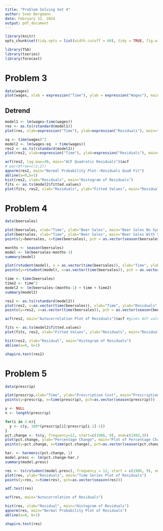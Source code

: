 ```yaml
---
title: "Problem Solving Set 4"
author: Sven Bergmann
date: February 12, 2024
output: pdf_document
---
```

```r
library(knitr)
opts_chunk$set(tidy.opts = list(width.cutoff = 60), tidy = TRUE, fig.width = 12, fig.height = 8)
```
```r
library(TSA)
library(tseries)
library(forecast)
```

# Problem 3

```r
data(wages)
plot(wages, xlab = expression("Time"), ylab = expression("Wages"), main = expression("Time Series Plot of Wages"))
```

## Detrend

```r
model1 <- lm(wages~time(wages))
res <- as.ts(rstandard(model1))
plot(res, xlab=expression("Time"), ylab=expression("Residuals"), main="Plot of Residuals versus Time")
```
```r
sq <- time(wages)^2
model2 <- lm(wages~sq  + time(wages))
res2 <- as.ts(rstandard(model2))
plot(res2, xlab=expression("Time"), ylab=expression("Residuals"), main="Plot of Residuals versus Time")
```
```r
acf(res2, lag.max=30, main="ACF Quadratic Residuals")$acf
# par(mfrow=c(2,2))
qqnorm(res2, main="Normal Probability Plot--Residuals Quad Fit")
abline(a=0,b=1)
hist(res2, xlab="Residuals", main="Histogram of Residuals")
fits <- as.ts(model2$fitted.values)
plot(fits, res2, xlab="Residuals", ylab="Fitted Values", main="Residuals versus Fits")
```

# Problem 4

```r
data(beersales)
```
```r
plot(beersales, xlab="Time", ylab="Beer Sales", main="Beer Sales No Symbols")
plot(beersales, xlab="Time", ylab="Beer Sales", main="Beer Sales With Symbols")
points(y=beersales, x=time(beersales), pch = as.vector(season(beersales)))
```
```r
months <- season(beersales)
model <- lm(beersales~months-1)
summary(model)
```
```r
plot(rstudent(model), x = as.vector(time(beersales)), xlab="Time", ylab="Residuals", main="Standardized Residuals", type="l")
points(y=rstudent(model), x=as.vector(time(beersales)), pch = as.vector(season(beersales)))
```
```r
time <- time(beersales)
time2 <- time^2
model2 <- lm(beersales~(months-1) + time + time2)
summary(model2)
```
```r
res2 <- as.ts(rstandard(model2))
plot(res2, x=as.vector(time(beersales)), xlab="Time", ylab="Residuals", main="Standardized Residuals", type="l")
points(y=res2, x=as.vector(time(beersales)), pch = as.vector(season(beersales)))
```
```r
acf(res2, main="Autocorrelation Plot of Residuals")$acf #gives ACF values
```
```r
fits <- as.ts(model2$fitted.values)
plot(fits, res2, xlab="Fitted Values", ylab="Residuals", main="Residuals vs Fits")
```
```r
hist(res2, xlab="Residual", main="Histogram of Residuals")
abline(a=0, b=1)
```
```r
shapiro.test(res2)
```

# Problem 5

```r
data(prescrip)
```
```r
plot(prescrip,xlab="Time", ylab="Prescription Cost", main="Prescription Cost vs Time")
points(y=prescrip, x=time(prescrip), pch=as.vector(season(prescrip)))
```
```r
y <- NULL
n <- length(prescrip)

for(i in 2:n){
  y <- c(y, 100*(prescrip[i]/prescrip[i-1]-1))
}
pct.change <- ts(y, frequency=12, start=c(1986, 9), end=c(1992,3))
plot(pct.change, ylab="Percentage Change", main="Plot of Percentage Change")
points(y=pct.change, x=time(pct.change), pch=as.vector(season(pct.change)))
```
```r
har. <- harmonic(pct.change, 1)
model.presc <- lm(pct.change~har.)
summary(model.presc)
```
```r
res <- ts(rstudent(model.presc), frequency = 12, start = c(1986, 9), end=c(1992, 3))
plot(res, ylab="Residuals", main="Time Series Plot of Residuals")
points(y=res, x=time(res), pch=as.vector(season(res)))
```
```r
adf.test(res)
```
```r
acf(res, main="Autocorrelation of Residuals")
```
```r
hist(res, xlab="Residual", main="Histogram of Residuals")
qqnorm(res, main="Normal Probability Plot of Residuals")
abline(a=0, b=1)
```
```r
shapiro.test(res)
```
